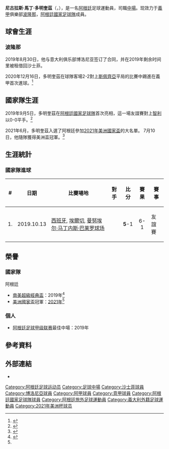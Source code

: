 {{BLPsources|time=2020-12-01T10:52:38+00:00}}
{{noteTA
|G1=uefa
|G2=足球
|G3=意甲
|1=zh-hans:尼古拉斯;zh-hk:尼高拉;zh-tw:尼古拉斯;
|2=zh-hans:多明奎兹;zh-hk:杜明基斯;zh-tw:多明奎茲;
}}
{{Infobox football biography
| name                =  尼古拉斯·多明奎茲<br />Nicolás Domínguez
| image               =
| caption             = 
| fullname            = Nicolás Martín Domínguez
| birth_date          = {{birth date and age|1998|6|28|df=y}}
| birth_place         = {{flagicon|ARG}} [[阿根廷|阿根廷]][[布宜诺斯艾利斯省|布宜诺斯艾利斯省]][[阿埃多_(布宜諾斯艾利斯省)|阿埃多]]
| height              = {{convert|1.79|m|ftin|0|abbr=on}}
| position            = 中場
| currentclub         = [[博洛尼亚足球俱乐部|波隆那]]
| clubnumber          = 8
| years1              = 2017–2019
| clubs1              =  [[貝萊斯沙士菲體育會|沙士菲]]
| caps1               = 65
| goals1              = 7
| years2         = 2019–
| clubs2         =  [[博洛尼亚足球俱乐部|波隆那]]
| caps2          = 62
| goals2         = 1
| years3         = 2019–2020
| clubs3         =  → [[貝萊斯沙士菲體育會|沙士菲]] （外借）
| caps3          = 10
| goals3        = 2
| nationalyears1 = 2019–     | nationalteam1 = [[阿根廷國家足球隊|阿根廷]] | nationalcaps1 = 11 | nationalgoals1 = 1
| medaltemplates      = 
| club-update         = 2021年12月22日
| nationalteam-update = 2021年11月16日
}}
'''尼古拉斯·馬丁·多明奎茲'''（{{lang-es|Nicolás Martín Domínguez}}，{{bd|1998年|6月28日}}），是一名[[阿根廷|阿根廷]]足球運動員，司職[[中場|中場]]。现效力于[[意大利足球甲级联赛|義甲]]俱樂部[[博洛尼亚足球俱乐部|波隆那]]，[[阿根廷國家足球隊|阿根廷國家足球隊]]成員。

== 球會生涯 ==
=== 波隆那 ===
2019年8月30日，他与意大利俱乐部博洛尼亚签订了合同，并在2019年剩余时间里被租借回沙士菲。

2020年12月16日，多明奎茲在球隊客場2-2對上[[斯佩齊亞足球俱樂部|斯佩齊亞]]平局的比賽中踢進在義甲首次進球。<ref>{{Cite web|title=Spezia 2-2 Bolonia: results, summary and goals|url=https://en.as.com/resultados/futbol/italia/2020_2021/directo/regular_a_12_327911/|date=2020-12-16|publisher=AS|language=en}}</ref>

== 國家隊生涯 ==
2019年9月5日，多明奎茲在[[阿根廷國家足球隊|阿根廷國家足球隊]]首次亮相，這一場友誼賽對上[[智利國家足球隊|智利]]以0-0平手。<ref>{{Cite web|title="Chile v Argentina game report"|url=https://www.espn.com/soccer/match?gameId=547165|date=2019-09-06|publisher=ESPN|language=en|access-date=2020-11-30|archive-date=2019-12-13|archive-url=https://web.archive.org/web/20191213204723/https://www.espn.com/soccer/match?gameId=547165|dead-url=no}}</ref>

2021年6月，多明奎茲入選了阿根廷參加[[2021年美洲國家盃|2021年美洲國家盃]]的大名單。 7月10日，他隨隊獲得美洲盃冠軍。<ref name="冠軍">{{cite news|url=https://news.sina.com.tw/article/20210711/39166496.html|title=美洲杯-迪馬利亞絕殺梅西圓夢 阿根廷1-0巴西奪冠|work=新浪新聞|date=2021-07-11|accessdate=2021-07-11|archive-date=2021-07-12|archive-url=https://web.archive.org/web/20210712095318/https://news.sina.com.tw/article/20210711/39166496.html|dead-url=no}}</ref>

== 生涯統計 ==
=== 國家隊進球 ===
{{updated|2019年10月13日}}
{| class="wikitable"
|-
! # !! 日期 !!  比賽場地 !! 對手 !! 比分 !! 賽果 !! 賽事
|-
| 1. || 2019.10.13 || [[西班牙|西班牙]], [[埃爾切|埃爾切]], [[曼努埃尔·马丁内斯·巴莱罗球场|曼努埃尔·马丁内斯·巴莱罗球场]] || {{fb|Ecuador}} || <center>'''5'''-1</center>  || <center>6-1</center>  || 友誼賽
|}

== 榮譽 ==
=== 國家隊 ===
;{{flagicon|ARG}} 阿根廷
* [[南美超級經典盃|南美超級經典盃]]：2019年<ref>{{Cite web|title=Argentina se lleva el 'Superclásico' con un gol de Messi en el debut de Rodrygo|url=https://www.cope.es/deportes/futbol/futbol-internacional/amp/noticias/argentina-lleva-superclasico-con-gol-messi-debut-rodrygo-20191115_552704|date=2019-11-15|publisher=COPE|language=es|access-date=2021-05-18|archive-date=2021-05-18|archive-url=https://web.archive.org/web/20210518064105/https://www.cope.es/deportes/futbol/futbol-internacional/amp/noticias/argentina-lleva-superclasico-con-gol-messi-debut-rodrygo-20191115_552704|dead-url=no}}</ref>
*  [[美洲國家盃|美洲國家盃]]冠軍：[[2021年美洲國家盃|2021年]]<ref name="冠軍"/>

=== 個人 ===
*[[阿根廷足球甲级联赛|阿根廷足球甲级联赛]]最佳中場：2019年

== 參考資料 ==
{{Reflist|2}}

==外部連結==
*{{Soccerway}}

{{博洛尼亞球員名單}}
{{2021年美洲盃足球賽阿根廷參賽名單}}

{{DEFAULTSORT:Domínguez, Nicolás}}
[[Category:阿根廷足球运动员|Category:阿根廷足球运动员]]
[[Category:足球中場|Category:足球中場]]
[[Category:沙士菲球員|Category:沙士菲球員]]
[[Category:博洛尼亞球員|Category:博洛尼亞球員]]
[[Category:阿甲球員|Category:阿甲球員]]
[[Category:意甲球員|Category:意甲球員]]
[[Category:阿根廷國家足球隊球員|Category:阿根廷國家足球隊球員]]
[[Category:阿根廷旅外足球運動員|Category:阿根廷旅外足球運動員]]
[[Category:義大利外籍足球運動員|Category:義大利外籍足球運動員]]
[[Category:2021年美洲杯球员|Category:2021年美洲杯球员]]